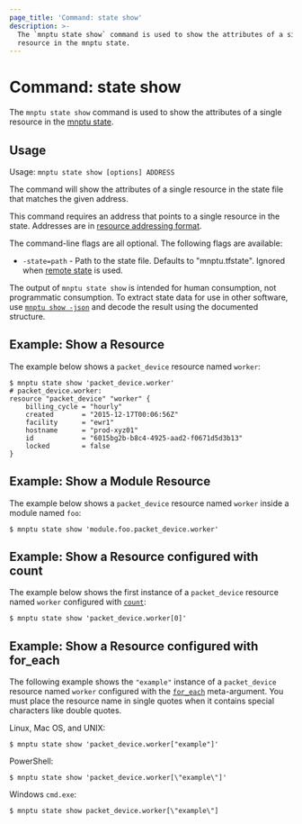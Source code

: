 ```yaml
---
page_title: 'Command: state show'
description: >-
  The `mnptu state show` command is used to show the attributes of a single
  resource in the mnptu state.
---
```


# Command: state show

The `mnptu state show` command is used to show the attributes of a
single resource in the
[mnptu state](/mnptu/language/state).

## Usage

Usage: `mnptu state show [options] ADDRESS`

The command will show the attributes of a single resource in the
state file that matches the given address.

This command requires an address that points to a single resource in the
state. Addresses are
in [resource addressing format](/mnptu/cli/state/resource-addressing).

The command-line flags are all optional. The following flags are available:

* `-state=path` - Path to the state file. Defaults to "mnptu.tfstate".
  Ignored when [remote state](/mnptu/language/state/remote) is used.

The output of `mnptu state show` is intended for human consumption, not
programmatic consumption. To extract state data for use in other software, use
[`mnptu show -json`](/mnptu/cli/commands/show#json-output) and decode the result
using the documented structure.

## Example: Show a Resource

The example below shows a `packet_device` resource named `worker`:

```
$ mnptu state show 'packet_device.worker'
# packet_device.worker:
resource "packet_device" "worker" {
    billing_cycle = "hourly"
    created       = "2015-12-17T00:06:56Z"
    facility      = "ewr1"
    hostname      = "prod-xyz01"
    id            = "6015bg2b-b8c4-4925-aad2-f0671d5d3b13"
    locked        = false
}
```

## Example: Show a Module Resource

The example below shows a `packet_device` resource named `worker` inside a module named `foo`:

```shell
$ mnptu state show 'module.foo.packet_device.worker'
```

## Example: Show a Resource configured with count

The example below shows the first instance of a `packet_device` resource named `worker` configured with
[`count`](/mnptu/language/meta-arguments/count):

```shell
$ mnptu state show 'packet_device.worker[0]'
```

## Example: Show a Resource configured with for_each

The following example shows the `"example"` instance of a `packet_device` resource named `worker` configured with the [`for_each`](/mnptu/language/meta-arguments/for_each) meta-argument. You must place the resource name in single quotes when it contains special characters like double quotes.

Linux, Mac OS, and UNIX:

```shell
$ mnptu state show 'packet_device.worker["example"]'
```

PowerShell:

```shell
$ mnptu state show 'packet_device.worker[\"example\"]'
```

Windows `cmd.exe`:

```shell
$ mnptu state show packet_device.worker[\"example\"]
```
